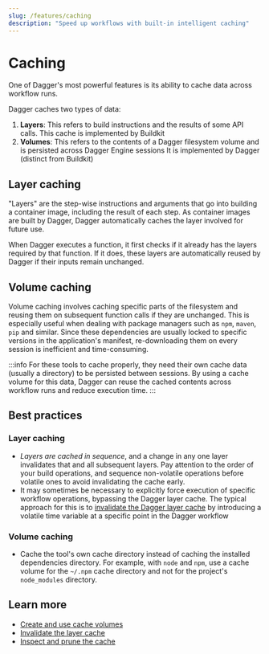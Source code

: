 ```yaml
---
slug: /features/caching
description: "Speed up workflows with built-in intelligent caching"
---
```


# Caching

One of Dagger's most powerful features is its ability to cache data across workflow runs.

Dagger caches two types of data:

1. **Layers**: This refers to build instructions and the results of some API calls. This cache is implemented by Buildkit
2. **Volumes**: This refers to the contents of a Dagger filesystem volume and is persisted across Dagger Engine sessions It is implemented by Dagger (distinct from Buildkit)

## Layer caching

"Layers" are the step-wise instructions and arguments that go into building a container image, including the result of each step. As container images are built by Dagger, Dagger automatically caches the layer involved for future use.

When Dagger executes a function, it first checks if it already has the layers required by that function. If it does, these layers are automatically reused by Dagger if their inputs remain unchanged.

## Volume caching

Volume caching involves caching specific parts of the filesystem and reusing them on subsequent function calls if they are unchanged. This is especially useful when dealing with package managers such as `npm`, `maven`, `pip` and similar. Since these dependencies are usually locked to specific versions in the application's manifest, re-downloading them on every session is inefficient and time-consuming.

:::info
For these tools to cache properly, they need their own cache data (usually a directory) to be persisted between sessions. By using a cache volume for this data, Dagger can reuse the cached contents across workflow runs and reduce execution time.
:::

## Best practices

### Layer caching

- _Layers are cached in sequence_, and a change in any one layer invalidates that and all subsequent layers. Pay attention to the order of your build operations, and sequence non-volatile operations before volatile ones to avoid invalidating the cache early.
- It may sometimes be necessary to explicitly force execution of specific workflow operations, bypassing the Dagger layer cache. The typical approach for this is to [invalidate the Dagger layer cache](../cookbook/cookbook.mdx#invalidate-cache) by introducing a volatile time variable at a specific point in the Dagger workflow

### Volume caching

- Cache the tool's own cache directory instead of caching the installed dependencies directory. For example, with `node` and `npm`, use a cache volume for the  `~/.npm` cache directory and not for the project's `node_modules` directory.

## Learn more

- [Create and use cache volumes](../extending/cache-volumes.mdx)
- [Invalidate the layer cache](../cookbook/cookbook.mdx#invalidate-cache)
- [Inspect and prune the cache](../reference/configuration/cache.mdx)
